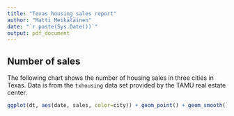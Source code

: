 ```yaml
---
title: "Texas housing sales report"
author: "Matti Meikäläinen"
date: "`r paste(Sys.Date())`"
output: pdf_document
---
```


## Number of sales

The following chart shows the number of housing sales in three cities in Texas.
Data is from the `txhousing` data set provided by the TAMU real estate center.

```r
ggplot(dt, aes(date, sales, color=city)) + geom_point() + geom_smooth()
```

